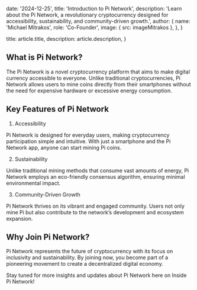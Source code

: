 
  date: '2024-12-25',
  title: 'Introduction to Pi Network',
  description:
    'Learn about the Pi Network, a revolutionary cryptocurrency designed for accessibility, sustainability, and community-driven growth.',
  author: {
    name: 'Michael Mitrakos',
    role: 'Co-Founder',
    image: { src: imageMitrakos },
  },
}

  title: article.title,
  description: article.description,
}

## What is Pi Network?

The Pi Network is a novel cryptocurrency platform that aims to make digital currency accessible to everyone. Unlike traditional cryptocurrencies, Pi Network allows users to mine coins directly from their smartphones without the need for expensive hardware or excessive energy consumption.

## Key Features of Pi Network

1. Accessibility

Pi Network is designed for everyday users, making cryptocurrency participation simple and intuitive. With just a smartphone and the Pi Network app, anyone can start mining Pi coins.

2. Sustainability

Unlike traditional mining methods that consume vast amounts of energy, Pi Network employs an eco-friendly consensus algorithm, ensuring minimal environmental impact.

3. Community-Driven Growth

Pi Network thrives on its vibrant and engaged community. Users not only mine Pi but also contribute to the network’s development and ecosystem expansion.

## Why Join Pi Network?

Pi Network represents the future of cryptocurrency with its focus on inclusivity and sustainability. By joining now, you become part of a pioneering movement to create a decentralized digital economy.

Stay tuned for more insights and updates about Pi Network here on Inside Pi Network!
